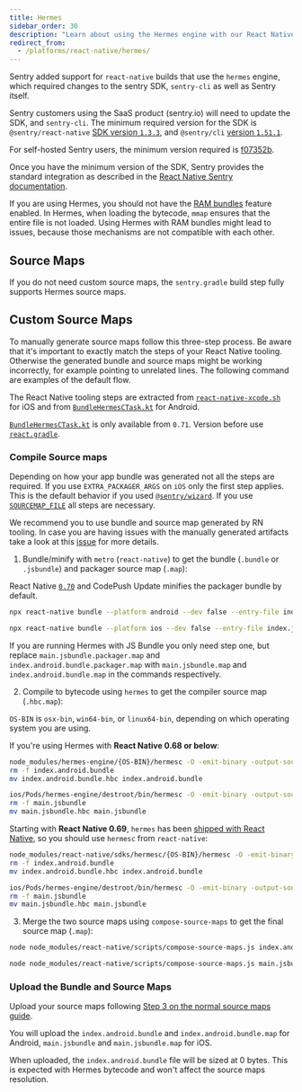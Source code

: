 ```yaml
---
title: Hermes
sidebar_order: 30
description: "Learn about using the Hermes engine with our React Native SDK."
redirect_from:
  - /platforms/react-native/hermes/
---
```


Sentry added support for `react-native` builds that use the `hermes` engine, which required changes to the sentry SDK, `sentry-cli` as well as Sentry itself.

Sentry customers using the SaaS product (sentry.io) will need to update the SDK, and `sentry-cli`.
The minimum required version for the SDK is `@sentry/react-native` [SDK version `1.3.3`](https://github.com/getsentry/sentry-react-native/releases/tag/1.3.3),
and `@sentry/cli` [version `1.51.1`](https://github.com/getsentry/sentry-cli/releases/tag/1.51.1).

For self-hosted Sentry users, the minimum version required is [f07352b](https://hub.docker.com/r/getsentry/sentry/tags?page=1&name=f07352b).

Once you have the minimum version of the SDK, Sentry provides the standard integration as described in the [React Native Sentry documentation](/platforms/react-native/).

<Note>

If you are using Hermes, you should not have the [RAM bundles](/platforms/react-native/manual-setup/ram-bundles/) feature enabled. In Hermes, when loading the bytecode, `mmap` ensures that the entire file is not loaded. Using Hermes with RAM bundles might lead to issues, because those mechanisms are not compatible with each other.

</Note>

## Source Maps

If you do not need custom source maps, the `sentry.gradle` build step fully supports Hermes source maps.

## Custom Source Maps

To manually generate source maps follow this three-step process. Be aware that it's important to exactly match the steps of your React Native tooling. Otherwise the generated bundle and source maps might be working incorrectly, for example pointing to unrelated lines. The following command are examples of the default flow.

The React Native tooling steps are extracted from [`react-native-xcode.sh`](https://github.com/facebook/react-native/blob/0.71-stable/scripts/react-native-xcode.sh) for iOS and from [`BundleHermesCTask.kt`](https://github.com/facebook/react-native/blob/0.71-stable/packages/react-native-gradle-plugin/src/main/kotlin/com/facebook/react/tasks/BundleHermesCTask.kt) for Android. 

<Note>

[`BundleHermesCTask.kt`](https://github.com/facebook/react-native/blob/0.71-stable/packages/react-native-gradle-plugin/src/main/kotlin/com/facebook/react/tasks/BundleHermesCTask.kt) is only available from `0.71`. Version before use [`react.gradle`](https://github.com/facebook/react-native/blob/0.70-stable/react.gradle).

</Note>

### Compile Source maps

Depending on how your app bundle was generated not all the steps are required. If you use `EXTRA_PACKAGER_ARGS` on `iOS` only the first step applies. This is the default behavior if you used [`@sentry/wizard`](/platforms/react-native/#install). If you use [`SOURCEMAP_FILE`](https://reactnative.dev/docs/sourcemaps#enable-source-maps-on-ios) all steps are necessary.

<Note>

We recommend you to use bundle and source map generated by RN tooling. In case you are having issues with the manually generated artifacts take a look at this [issue](https://github.com/facebook/react-native/issues/34043) for more details.

</Note>

1. Bundle/minify with `metro` (`react-native`) to get the bundle (`.bundle` or `.jsbundle`) and packager source map (`.map`):

<Note>

React Native [`0.70`](https://github.com/facebook/react-native/blob/e3a5fbe72f966b27b967192317d7072db52d1c8c/scripts/react-native-xcode.sh#L141) and CodePush Update minifies the packager bundle by default.

</Note>

```bash {tabTitle:Android}
npx react-native bundle --platform android --dev false --entry-file index.js --reset-cache --bundle-output index.android.bundle --sourcemap-output index.android.bundle.packager.map --minify false
```

```bash {tabTitle:iOS}
npx react-native bundle --platform ios --dev false --entry-file index.js --reset-cache --bundle-output main.jsbundle --sourcemap-output main.jsbundle.packager.map --minify false
```

<Note>

If you are running Hermes with JS Bundle you only need step one, but replace `main.jsbundle.packager.map` and `index.android.bundle.packager.map` with `main.jsbundle.map` and `index.android.bundle.map` in the commands respectively.

</Note>

2. Compile to bytecode using `hermes` to get the compiler source map (`.hbc.map`):

<Note>

`OS-BIN` is `osx-bin`, `win64-bin`, or `linux64-bin`, depending on which operating system you are using.

</Note>

If you're using Hermes with **React Native 0.68 or below**:

```bash {tabTitle:Android}
node_modules/hermes-engine/{OS-BIN}/hermesc -O -emit-binary -output-source-map -out=index.android.bundle.hbc index.android.bundle
rm -f index.android.bundle
mv index.android.bundle.hbc index.android.bundle
```

```bash {tabTitle:iOS}
ios/Pods/hermes-engine/destroot/bin/hermesc -O -emit-binary -output-source-map -out=main.jsbundle.hbc main.jsbundle
rm -f main.jsbundle
mv main.jsbundle.hbc main.jsbundle
```

Starting with **React Native 0.69**, `hermes` has been [shipped with React Native](https://reactnative.dev/blog/2022/06/21/version-069#bundled-hermes), so you should use `hermesc` from `react-native`:

```bash {tabTitle:Android}
node_modules/react-native/sdks/hermesc/{OS-BIN}/hermesc -O -emit-binary -output-source-map -out=index.android.bundle.hbc index.android.bundle
rm -f index.android.bundle
mv index.android.bundle.hbc index.android.bundle
```

```bash {tabTitle:iOS}
ios/Pods/hermes-engine/destroot/bin/hermesc -O -emit-binary -output-source-map -out=main.jsbundle.hbc main.jsbundle
rm -f main.jsbundle
mv main.jsbundle.hbc main.jsbundle
```

3. Merge the two source maps using `compose-source-maps` to get the final source map (`.map`):

```bash {tabTitle:Android}
node node_modules/react-native/scripts/compose-source-maps.js index.android.bundle.packager.map index.android.bundle.hbc.map -o index.android.bundle.map
```

```bash {tabTitle:iOS}
node node_modules/react-native/scripts/compose-source-maps.js main.jsbundle.packager.map main.jsbundle.hbc.map -o main.jsbundle.map
```

### Upload the Bundle and Source Maps

Upload your source maps following [Step 3 on the normal source maps guide](/platforms/react-native/sourcemaps/#3-upload-the-bundle-and-source-maps).

<Note>

You will upload the `index.android.bundle` and `index.android.bundle.map` for Android, `main.jsbundle` and `main.jsbundle.map` for iOS.

</Note>

<Note>

When uploaded, the `index.android.bundle` file will be sized at 0 bytes. This is expected with Hermes bytecode and won't affect the source maps resolution.

</Note>
